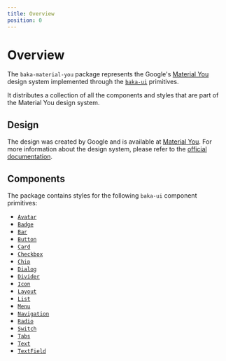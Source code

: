 ```yaml
---
title: Overview
position: 0
---
```


# Overview

The `baka-material-you` package represents the Google's [Material You](https://m3.material.io/) design system implemented through the [`baka-ui`](https://www.npmjs.com/package/baka-ui) primitives.

It distributes a collection of all the components and styles that are part of the Material You design system.

## Design

The design was created by Google and is available at [Material You](https://m3.material.io/). For more information about the design system, please refer to the [official documentation](https://m3.material.io/).

## Components

The package contains styles for the following `baka-ui` component primitives:

- [`Avatar`](/design/material-you/components/avatar)
- [`Badge`](/design/material-you/components/badge)
- [`Bar`](/design/material-you/components/bar)
- [`Button`](/design/material-you/components/button)
- [`Card`](/design/material-you/components/card)
- [`Checkbox`](/design/material-you/components/checkbox)
- [`Chip`](/design/material-you/components/chip)
- [`Dialog`](/design/material-you/components/dialog)
- [`Divider`](/design/material-you/components/divider)
- [`Icon`](/design/material-you/components/icon)
- [`Layout`](/design/material-you/components/layout)
- [`List`](/design/material-you/components/list)
- [`Menu`](/design/material-you/components/menu)
- [`Navigation`](/design/material-you/components/navigation)
- [`Radio`](/design/material-you/components/radio)
- [`Switch`](/design/material-you/components/switch)
- [`Tabs`](/design/material-you/components/tabs)
- [`Text`](/design/material-you/components/text)
- [`TextField`](/design/material-you/components/text-field)